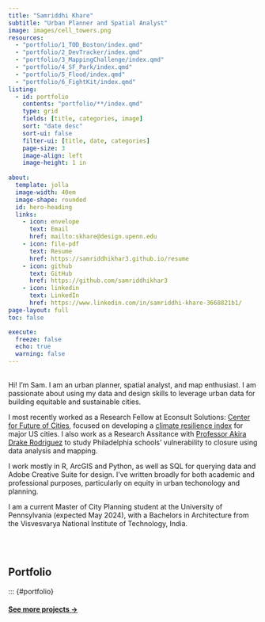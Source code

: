 ```yaml
---
title: "Samriddhi Khare"
subtitle: "Urban Planner and Spatial Analyst"
image: images/cell_towers.png
resources: 
  - "portfolio/1_TOD_Boston/index.qmd"
  - "portfolio/2_DevTracker/index.qmd"
  - "portfolio/3_MappingChallenge/index.qmd"
  - "portfolio/4_SF_Park/index.qmd"
  - "portfolio/5_Flood/index.qmd"
  - "portfolio/6_FightKit/index.qmd"
listing:
  - id: portfolio
    contents: "portfolio/**/index.qmd"
    type: grid
    fields: [title, categories, image]
    sort: "date desc"
    sort-ui: false
    filter-ui: [title, date, categories]
    page-size: 3
    image-align: left
    image-height: 1 in
    
about:
  template: jolla
  image-width: 40em
  image-shape: rounded
  id: hero-heading
  links:
    - icon: envelope
      text: Email
      href: mailto:skhare@design.upenn.edu
    - icon: file-pdf
      text: Resume
      href: https://samriddhikhar3.github.io/resume
    - icon: github
      text: GitHub
      href: https://github.com/samriddhikhar3
    - icon: linkedin
      text: LinkedIn
      href: https://www.linkedin.com/in/samriddhi-khare-3668821b1/ 
page-layout: full
toc: false

execute: 
  freeze: false
  echo: true
  warning: false
---
```

::: {#hero-heading}
<br>
Hi! I'm Sam. I am an urban planner, spatial analyst, and map enthusiast. I am passionate about using my data and design skills to leverage urban data for building equitable and sustainable cities. 

I most recently worked as a Research Fellow at Econsult Solutions: [Center for Future of Cities](https://econsultsolutions.com/future-cities/future-cities-agenda/#:~:text=ESI%20Center%20for%20the%20Future%20of%20Cities%20brings%20together%20experts,organizations%20working%20in%20urban%20settings.), focused on developing a [climate resilience index](https://econsultsolutions.com/climate-resilience-index-2023-update/) for major US cities. I also work as a Research Assitance with [Professor Akira Drake Rodriguez](https://www.akirarodriguez.com/about) to study Philadelphia schools' vulnerability to closure using data analysis and mapping. 

I work mostly in R, ArcGIS and Python, as well as SQL for querying data and Adobe Creative Suite for design. I've written broadly for both academic and professional purposes, particularly on equity in urban techonology and planning. 

I am a current Master of City Planning student at the University of Pennsylvania (expected May 2024), with a Bachelors in Architecture from the Visvesvarya National Institute of Technology, India.

:::

<br><br>



## Portfolio

::: {#portfolio}

#### [See more projects &rarr;](/portfolio/portfolio.html)